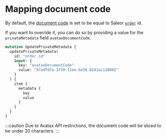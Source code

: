 # Mapping document code

By default, the [document code](https://developer.avalara.com/erp-integration-guide/sales-tax-badge/transactions/cert-document-codes/) is set to be equal to Saleor [`order`](api-storefront/orders/objects/order.mdx) id.

If you want to override it, you can do so by providing a value for the `privateMetadata` field `avataxDocumentCode`.

```graphql
mutation UpdatePrivateMetadata {
  updatePrivateMetadata(
    id: "order_id"
    input: {
      key: "avataxDocumentCode"
      value: "97adf07a-3750-11ee-be56-0242ac120002"
    }
  ) {
    item {
      metadata {
        key
        value
      }
    }
  }
}
```

:::caution
Due to Avatax API restrictions, the document code will be sliced to be under 20 characters.
:::
